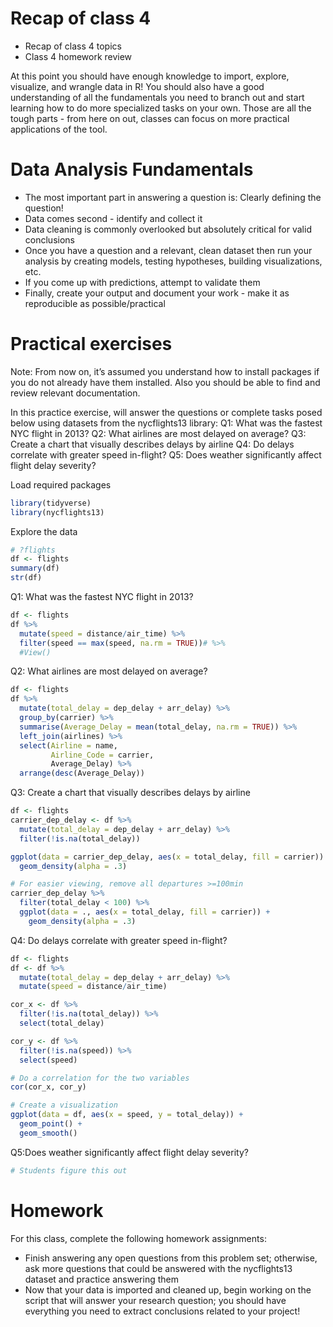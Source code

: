# Recap of class 4

- Recap of class 4 topics
- Class 4 homework review

At this point you should have enough knowledge to import, explore, visualize, and wrangle data in R! You should also have a good understanding of all the fundamentals you need to branch out and start learning how to do more specialized tasks on your own. Those are all the tough parts - from here on out, classes can focus on more practical applications of the tool.

# Data Analysis Fundamentals

- The most important part in answering a question is: Clearly defining the question!
- Data comes second - identify and collect it
- Data cleaning is commonly overlooked but absolutely critical for valid conclusions
- Once you have a question and a relevant, clean dataset then run your analysis by creating models, testing hypotheses, building visualizations, etc.
- If you come up with predictions, attempt to validate them
- Finally, create your output and document your work - make it as reproducible as possible/practical

# Practical exercises

Note: From now on, it's assumed you understand how to install packages if you do not already have them installed. Also you should be able to find and review relevant documentation.

In this practice exercise, will answer the questions or complete tasks posed below using datasets from the nycflights13 library:
Q1: What was the fastest NYC flight in 2013?
Q2: What airlines are most delayed on average?
Q3: Create a chart that visually describes delays by airline
Q4: Do delays correlate with greater speed in-flight?
Q5: Does weather significantly affect flight delay severity?

Load required packages

```r
library(tidyverse)
library(nycflights13)
```

Explore the data

```r
# ?flights
df <- flights
summary(df)
str(df)
```

Q1: What was the fastest NYC flight in 2013?

```r
df <- flights
df %>%
  mutate(speed = distance/air_time) %>%
  filter(speed == max(speed, na.rm = TRUE))# %>%
  #View()
```

Q2: What airlines are most delayed on average?

```r
df <- flights
df %>%
  mutate(total_delay = dep_delay + arr_delay) %>%
  group_by(carrier) %>%
  summarise(Average_Delay = mean(total_delay, na.rm = TRUE)) %>%
  left_join(airlines) %>%
  select(Airline = name,
         Airline_Code = carrier,
         Average_Delay) %>%
  arrange(desc(Average_Delay))
```

Q3: Create a chart that visually describes delays by airline

```r
df <- flights
carrier_dep_delay <- df %>%
  mutate(total_delay = dep_delay + arr_delay) %>%
  filter(!is.na(total_delay))

ggplot(data = carrier_dep_delay, aes(x = total_delay, fill = carrier)) + 
  geom_density(alpha = .3)

# For easier viewing, remove all departures >=100min
carrier_dep_delay %>%
  filter(total_delay < 100) %>%
  ggplot(data = ., aes(x = total_delay, fill = carrier)) + 
    geom_density(alpha = .3)
```

Q4: Do delays correlate with greater speed in-flight?

```r
df <- flights
df <- df %>%
  mutate(total_delay = dep_delay + arr_delay) %>%
  mutate(speed = distance/air_time)

cor_x <- df %>%
  filter(!is.na(total_delay)) %>%
  select(total_delay)

cor_y <- df %>%
  filter(!is.na(speed)) %>%
  select(speed)

# Do a correlation for the two variables
cor(cor_x, cor_y)

# Create a visualization
ggplot(data = df, aes(x = speed, y = total_delay)) +
  geom_point() +
  geom_smooth()
```

Q5:Does weather significantly affect flight delay severity?

```r
# Students figure this out
```

# Homework

For this class, complete the following homework assignments:

- Finish answering any open questions from this problem set; otherwise, ask more questions that could be answered with the nycflights13 dataset and practice answering them
- Now that your data is imported and cleaned up, begin working on the script that will answer your research question; you should have everything you need to extract conclusions related to your project!
